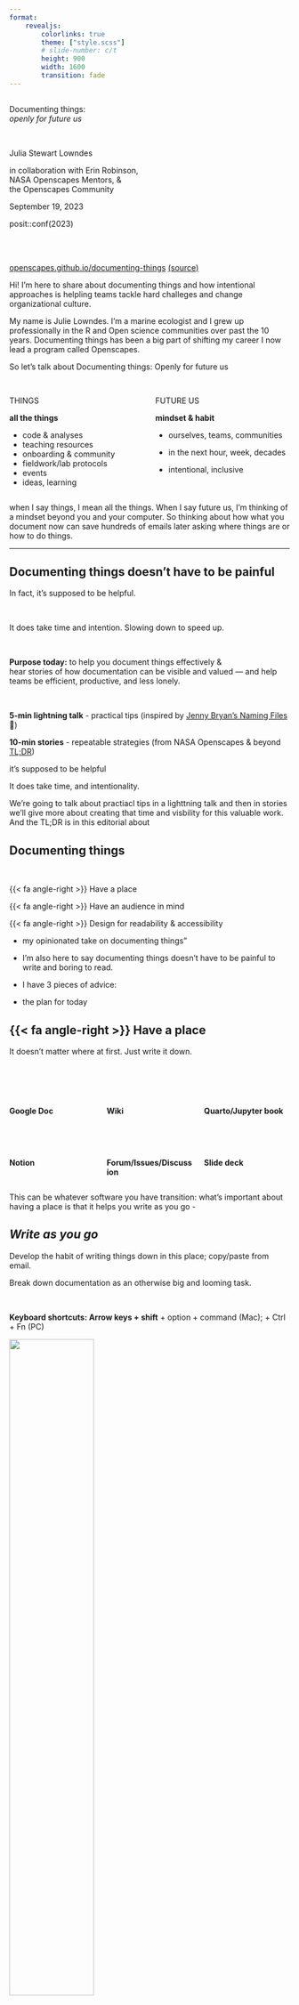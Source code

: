 ```yaml
---
format:
    revealjs:
        colorlinks: true
        theme: ["style.scss"]
        # slide-number: c/t
        height: 900
        width: 1600        
        transition: fade
---
```


## {#title-slide data-menu-title="Title Slide" background="#53C9DF"}

::: {.custom-title .takeaway}
Documenting things: <br> *openly for future us* 
:::

<br>

::: {.subtitle}
Julia Stewart Lowndes 
:::

in collaboration with Erin Robinson, <br>NASA Openscapes Mentors, &<br> the Openscapes Community

September 19, 2023

posit::conf(2023)



<br>
<br>

::: {.title-footer}
[openscapes.github.io/documenting-things](https://openscapes.github.io/documenting-things/) [(source)](https://github.com/openscapes/documenting-things)
:::

::: notes
Hi! I'm here to share about documenting things and how intentional approaches is helpling teams tackle hard challeges and change organizational culture. 

My name is Julie Lowndes. I'm a marine ecologist and I grew up professionally in the R and Open science communities over past the 10 years. Documenting things has been a big part of shifting my career I now lead  a program called Openscapes. 

So let's talk about Documenting things: Openly for future us
:::

## {#things-future-us data-menu-title="Things Future Us" background="#53C9DF"}

::: columns
::: {.column width="45%"}
::: {.takeaway-left-shout}
THINGS  
:::

::: {.takeaway-left-state}
**all the things**
 
-   code & analyses
-   teaching resources
-   onboarding & community
-   fieldwork/lab protocols
-   events
- ideas, learning
:::
:::

::: {.column width="45%"}
::: {.takeaway-left-shout}
FUTURE US
:::

::: {.takeaway-left-state}
**mindset & habit**
 
-   ourselves, teams, communities

-   in the next hour, week, decades

-   intentional, inclusive
:::
:::
:::

::: notes
when I say things, I mean all the things. When I say future us, I'm thinking of a mindset beyond you and your computer. So thinking about how what you document now can save hundreds of emails later asking where things are or how to do things.
:::

---

## Documenting things doesn't have to be painful {.takeaway-left-shout-h2 background="#53C9DF"}
::: {.takeaway-left-state}
::: fragment
In fact, it's supposed to be helpful.
:::

<br>

::: fragment
It does take time and intention. Slowing down to speed up. 
:::
:::

<br>

::: fragment
::: {.takeaway-left-state}
**Purpose today:** to help you document things effectively & <br>hear stories of how documentation can be visible and valued — and help teams be efficient, productive, and less lonely. 
:::

<br>

::: {.yellow-bg}
**5-min lightning talk** - practical tips (inspired by [Jenny Bryan's Naming Files](https://github.com/jennybc/how-to-name-files#how-to-name-files) 💙)
:::

<br-smaller>

::: {.white-bg}
**10-min stories** - repeatable strategies (from NASA Openscapes & beyond [TL;DR](https://eartharxiv.org/repository/view/5948/))
:::

:::

::: notes
it's supposed to be helpful

It does take time, and intentionality. 

We're going to talk about practiacl tips in a lighttning talk and then in stories we'll give more about creating that time and visbility for this valuable work. And the TL;DR is in this  editorial about 
<!-- place: tech: google docs, README, Zoom, office, Quarto, GitHub, slot in your calendar -->
<!-- space: people: time, approval from your supervisor, physical , intentional, part of your job, advocating. coworking is the practice of creating space -->
<!-- The hard part about documentation is being intentional, having this be part of your job. Making space is the hard part -->
:::

## **Documenting things** {background="#FFF6E1" .takeaway}

<br>

::: doc-things-text
{{< fa angle-right >}} Have a place

{{< fa angle-right >}} Have an audience in mind

{{< fa angle-right >}} Design for readability & accessibility
:::


::: notes
- my opinionated take on documenting things”

-   I'm also here to say documenting things doesn't have to be painful to write and boring to read.
-   I have 3 pieces of advice:
-   the plan for today
:::

## {{< fa angle-right >}} Have a place {background="#FFF6E1"}

It doesn't matter where at first. Just write it down. 

<br>

::: columns
::: {.column width="33%"}
<br>

**Google Doc**

<br>

<br>

**Notion**
:::

::: {.column width="33%"}
<br>

**Wiki**

<br>

<br>

**Forum/Issues/Discussion**
:::

::: {.column width="33%"}
<br>

**Quarto/Jupyter book**

<br>

<br>

**Slide deck**
:::
:::

::: notes
This can be whatever software you have transition: what's important about having a place is that it helps you write as you go -
:::

## *Write as you go* {background="#FFF6E1"}

Develop the habit of writing things down in this place; copy/paste from email.

Break down documentation as an otherwise big and looming task.

<br>

**Keyboard shortcuts: Arrow keys + shift** + option + command (Mac); + Ctrl + Fn (PC)





::: borderbox
![](images/keyboard-shortcuts-kinder-science.png){fig-alt="Screenshot of text in a Google Doc that is highlighted half-way, with the last line of highlighing ending at the end of one sentence." fig-align="center" width="55%"}
:::

::: ref-text
Lowndes et al, [Shifting institutional culture to develop climate solutions with Open Science](https://eartharxiv.org/repository/view/5948/)
:::

::: notes

:::

## *Write in a modular way* {background="#FFF6E1"}

Writing in small bits is less daunting to write & maintain collaboratively.

::: columns
::: {.column width="50%"}
<br>

::: borderbox
![](images/modular-github-annotated.png){fig-alt="Screenshot of an e-book left navigation bar for R, RStudio, and RMarkdown, with subsections Summary, RStudio Orientation, Intro to RMarkdown, R code in the Console, R functions, Help pages, Commenting" fig-align="center" width="100%"}
:::

::: center-text
Modular bits can be networked; not limited to linear flow. 
Don't repeat yourself ([DRY](https://en.wikipedia.org/wiki/Don%27t_repeat_yourself))!
:::
:::

::: {.column width="50%"}
::: borderbox
![](images/modular-r-for-excel.png){fig-alt="Screenshot of an e-book left navigation bar for R, RStudio, and RMarkdown, with subsections Summary, RStudio Orientation, Intro to RMarkdown, R code in the Console, R functions, Help pages, Commenting" fig-align="center" width="40%"}
:::

::: center-text
No true order; <br>you'll move things around.
:::

:::
:::

::: ref-text
Lowndes & Horst, [R for Excel Users](https://rstudio-conf-2020.github.io/r-for-excel)
:::

::: notes
Instead of writing things twice, know where the information is so you can link to it (Don't repeat yourself (DRY)
:::

## {{< fa angle-right >}} Have an audience in mind {background="#FFF6E1"}

You're writing this for someone. Often, many audiences with different entryways. 

Make it engaging, specific. Doesn't have to be dry or distant. 
 
::: borderbox
![](images/happy-git-with-r.png){fig-alt="Screenshot of Jenny Bryan's Happy Git With R book that has an image from the music video Whip that says Watch me Diff, Watch me Rebase" fig-align="center" width="55%"}
:::

::: ref-text
Bryan, [Happy Git with R](https://happygitwithr.com)
:::

::: notes
Picture talking to them
:::


## *Write in an inclusive tone* {background="#FFF6E1"}

We're in this together: Your readers are intelligent & here to learn from you.

Consider your goals and style that welcome readers; e.g. avoid words that trivialize

> Avoid: "simply clone the repo"

<br>

::: {.medium-body-text .blue-underline}
Thoughtful resources
:::

-   Purpose, Outcomes, Process ([POP](https://suzannehawkes.com/2010/04/09/pop-everything/))
-   Carpentries Curriculum Developers Handbook ([CDH](https://cdh.carpentries.org/))
-   eScience SnowEx Hackweek Team-building ([slides](https://docs.google.com/presentation/d/1qJDpFdS42kF5pcrbmxm1xFWzNoNamVrnMFelwAOh73Q/edit#slide=id.gddb97543ad_3_13) & [website](https://snowex-hackweek.github.io/website/))

<br>



::: notes

"simply clone the repo"

Write as if these different audiences are all in the room with you. directed toward different audiences


:::

## *Narrate code in small chunks* {background="#FFF6E1"}

Write short narrations for your code as you'd say it out loud.
Match this with your purpose; it's especially important for teaching.

Quarto now has a new [code annotation](https://quarto.org/docs/authoring/code-annotation.html) feature to help!

<br>

::: borderbox
![](images/cloud-clinic-ex.png)
:::

::: ref-text
Amy Steiker & NASA Openscapes Mentors, [NASA Earthdata Cloud Clinic](https://nasa-openscapes.github.io/earthdata-cloud-cookbook/examples/Earthdata-cloud-clinic.html)
:::

<br>


::: notes
When we write tutorials with code, we write them as if we're teaching them outloud. What you would say is included. And we design the code in chunks for learners.


:::

## *Share early* {background="#FFF6E1"}
Share early to iterate and receive feedback. Open does not always mean public. 

Consider permissions & leverage different technologies to leave breadcrumbs.

<br>

::: borderbox
![](images/nmfs-opensci-508-breadcrumb.png){fig-alt="Screenshot of NOAA Fisheries Open Science Resource Book on the page with 508 Compliance. A red arrow points to blue text that says Recording of R UG Meeting and in red text says Internal link" fig-align="center" width="65%"}
:::

::: ref-text
NOAA Fisheries Open Science, [Resource Book](https://nmfs-opensci.github.io/ResourceBook/content/508_compliance.html)
:::

::: notes
Breadcrumbs. Internal link for NOAA Fisheries. That's ok. We can still all learn a lot by having as much public.
:::


## {{< fa angle-right >}} Design for readability & accessibility {background="#FFF6E1"}
Leverage defaults and best practices 

::: borderbox
![](images/format-quarto.png){fig-alt="Screenshot of the Quarto homepage, which has a nice navigation bar at the top, and stylized text that draws your eye that says Welcome to Quarto and has bullet points describing what it can do with Jupyter, VS Code, RStudio, Websites, Articles, Presentations, Books, and Knowledge Repo icons"  fig-align="center" width="65%"}
:::

::: ref-text
Allaire et al, [Quarto.org](https://quarto.org)
:::

::: notes

:::

## *Use section headers* {background="#FFF6E1"}

Section headers are important for screen readers to describe sections and flow.

You can anchor directly to them to share an anchored URL.

[Naming things](https://github.com/jennybc/how-to-name-files#how-to-name-files) 💙 is key here - "embrace the slug"

::: columns
::: {.column width="50%"}
::: borderbox
![](images/anchor-quarto-annotated.png){fig-alt="Screenshot of Quarto page with a Header anchored, indicated with a red circle and red arrow pointing to the url bar with text that says Clicking anchors URL" width="100%"}
:::

::: ref-text
Fay Lab, [The FayLab Manual](https://thefaylab.github.io/lab-manual/)
:::
:::

::: {.column width="50%"}
::: borderbox
![](images/anchor-gdoc-bookmark-annotated.png){fig-alt="Screenshot of Google Doc with a Bookmark inserted with a red arrow pointing from the Insert nav bar item that says Insert > Bookmark" width="95%"}
:::
::: ref-text
Clatterbuck, Fenwick et al, [3 approaches for the year of open science](https://openscapes.org/blog/2023-03-16-esip-winter-2023/).
:::

:::
:::

::: notes
Helps with accessibility since screen readers treat headers a specific way.
 
These are examples from Google Doc where you can insert a bookmark and Quarto where you can anchor in Markdown.

Maybe: Be Consistent - Not "example" and then 2nd example has a diff name. Indenting.
:::

## *Use text formatting* {background="#FFF6E1"}

Formatting helps your readers follow along. 

<br>

Hyperlink the important text, not that this important thing is [here](https://doi.org/10.2737/RDS-2020-0001).

Distinguish `code` with fonts; (in Markdown use backticks: \`code\` )

::: borderbox
![](images/format-fonts-links.png){fig-alt="Screenshot of a blog post where the hyperlinked text says Fire and Tree Mortality Database and the words tidymodels and geomtextpath are formatted for code" fig-align="center" width="80%"}
:::

::: ref-text
Horst, [Exploring tree outcomes following fires](https://allisonhorst.github.io/posts/2022-03-10-tree-mortality-fires/).
:::



## *Alternative text ("alt text")* {background="#FFF6E1"}
Use alt text to describe the details and takehome messages in your visuals.

![](images/horst-hill-knitting-hedgehogs.png){fig-alt="A round hedgehog knitting a yellow sock. A rabbit with a teal beanie and wearing one yellow sock watches in anticipation. A shelf to the left of them contains yarn in a tote labeled TEXT, and knitting patterns in a tote labeled CODE." fig-align="center" width="80%"}

::: centered
*Caption: Knitting text and code*
:::

<br>

**Alt text**:  A round hedgehog knitting a yellow sock. A rabbit with a teal beanie and wearing one yellow sock watches in anticipation. A shelf to the left of them contains yarn in a tote labeled TEXT, and knitting patterns in a tote labeled CODE.

<br>

::: ref-text
Horst & Hill, [The Hedgehog Series](https://allisonhorst.com/horst-hill-collaborations)
:::


::: notes
note alt text should not just repeat the caption (if you have one) it should be descriptive - paint the picture of whatever you’re talking about so someone with a screen reader can listen to the alt text and get the same details and take home messages as someone who can look at the image
:::

## **Documenting things** {background="#FFF6E1" .takeaway}

<br>

::: doc-things-text
{{< fa angle-right >}} Have a place

{{< fa angle-right >}} Have an audience in mind

{{< fa angle-right >}} Design for readability & accessibility
:::

## What's possible from this {background="#53C9DF" .centered .center}

::: notes
:::

## Putting a focus on documentation has enabled NASA<br>to collaborate across divisions and support users transitioning to Earthdata Cloud {.centered .center}

::: notes
So what are we talking about here
:::

##  {#nasa-earth-fleet .center data-menu-title="NASA Earth Fleet" background-image="images/nasa-earth-fleet.png" background-size="contain" background-color="#000000"}

::: notes
let me remind you that NASA collects an enormous amount of data about our Earth from satellites that is freely available. 
ccessing data in the cloud vs downloading is a huge shift in the workflows and habits researchers/users have developed over careers
In order to support this shift, there is a lot of documentation and teaching resources that we need
:::


## Teaching NASA Earthdata Cloud {background-image="images/nasa-openscapes-logos-background.png" background-size="contain"}
### ...by learning as a community

::: columns
::: {.column width="65%"}
![](images/2021-Cloud-Hackathon-GroupPhotoWave.png){fig-alt="Screenshot of a Zoom meeting with 30 smiling faces" width="100%"}
:::

::: {.column width="35%"}
### NASA Openscapes

- A mentor group across NASA Earth science data centers (DAACs)
- Co-creating and teaching common tutorials alongside researchers as we migrate analytical workflows to the Cloud 

:::
:::


::: ref-text
Steiker et al, [Working with NASA Earthdata in the Cloud](https://docs.google.com/presentation/d/e/2PACX-1vSXgRRZpK9zDcq8Wxf9804GxamHDL69BkxEuDXaVHjexLD4q3sIvv61HLZZJRzCcEoHw-VBBH71lGJv/pub?start=false&loop=false&delayms=3000)

See also: Çetinkaya-Rundel & Lowndes, [Hello Quarto: share • collaborate • teach • reimagine](https://openscapes.org/blog/2022-08-10-quarto-keynote/)
:::

## Place: Earthdata Cloud Cookbook

::: borderbox
![](images/cookbook.png){fig-alt="Screenshot of an e-book made with Quarto for the NASA Cloud Cookbook" fig-align="center" width="70%"}
:::



::: ref-text
NASA Openscapes Mentors, [NASA Earthdata Cloud Cookbook](https://nasa-openscapes.github.io/earthdata-cloud-cookbook)
:::

::: notes
Google Drive • GitHub • Quarto • JupyterHub • Zoom • Slack
:::


## Audience: Us first, then specific researchers

![](images/nasa-openscapes-shell.png){fig-alt="Diagram of a colorful shell-spiral shape with NASA Openscapes Mentors community values as a small image up top, then Data Center Staff, then End Users, then Open Science Community" fig-align="center"}

::: ref-text
Steiker et al, [Working with NASA Earthdata in the Cloud](https://docs.google.com/presentation/d/e/2PACX-1vSXgRRZpK9zDcq8Wxf9804GxamHDL69BkxEuDXaVHjexLD4q3sIvv61HLZZJRzCcEoHw-VBBH71lGJv/pub?start=false&loop=false&delayms=3000)
:::

::: notes
us as we onboard = as we start. crumb trail as we learn. 
as we figure things out, we make a crumb trail no matter how small it is

-   Contributing section was early addition; how to access our cloud infrastructure

:::

## Design: Meet people where they are 
We don't assume experience; we all can learn and teach. 

Collaborating across workflows: `.ipynb`, `.Rmd`; VSCode, Jupyter, RStudio, MATLAB.

::: borderbox
![](images/cookbook-onboarding-annotated.png){fig-alt="Screenshot of a quarto e-book called NASA Earthdata Cloud Cookbook with a red box around the left navigation bar section that says Contributing. The main page we see says Onboarding Mentors with subsections like Welcome to the mentor community! and Mentor schedule, tooling checklist" fig-align="center" width="60%"}
:::

::: ref-text
NASA Openscapes Community, [NASA Earthdata Cloud Cookbook](https://nasa-openscapes.github.io/earthdata-cloud-cookbook/contributing/onboarding)
:::

::: notes
Focus on onboarding

Don't assume
:::

## Design: Reuse & complement existing work

::: columns
::: {.column width="50%"}

<br>
![](images/divio.png){fig-alt="Screenshot of Divios Documentation system: a black square with four quadrants labeled Tutorials, How To Guides, Reference, and Explanation" fig-align="center"}

::: ref-text
Diátaxis & Divio, [Documentation System](https://diataxis.fr/how-to-use-diataxis/)
:::

<br>

**Framework** - helped NASA Mentors focus on learning & problem oriented documentation.
:::

::: {.column width="50%"}
<br>

![](images/open-communities.png){fig-alt="Screenshot of 20 logos from different open communities including Transfor to Open Science, Ladies of Landsat, Posit, rOpenSci, and The Turing Way" fig-align="center" width="82%"}


::: ref-text
Bri Lind at the NASA Hyperwall, [Getting to Know Open Science](https://docs.google.com/presentation/d/1uMfh0ssHGDuJ9q8pcRk8-qIerkywE4X-E_KP4CiptKc/edit#slide=id.g23d8f62188b_2_96)
:::

<br>

**Open community** - helped NASA Mentors learn, scope, co-develop, and share.

:::
:::

::: notes
Mentors found it really helpful to have a framework for thinking of this documentation.
:::

##  What's possible from this {background="#53C9DF" .centered .center}


::: notes
from a documentation perspective
:::


## Putting a focus on documentation has enabled <br>the NASA Openscapes community<br>to grow through intentional onboarding<br>over 3 years {background="#d2e3f3" .centered .center}

::: notes
Maintainance isn't terrible; onboarding new folks & increasing user-contributors

Communities don't grow on their own. We've been explicit about onboarding. 
:::



## 3 places for 3 audiences, designed for onboarding {background="#d2e3f3"} 

<br>

::: columns
::: {.column width="33%"}
**Place: [Project website](https://nasa-openscapes.github.io)** 

Audience: NASA Leadership

::: borderbox
[![](images/nasa-openscapes-web-onboard.png){fig-alt="Screenshot of the project website for NASA Openscapes, with a blue navigation bar across the top and NASA and Openscapes logos in the center"}](https://nasa-openscapes.github.io/earthdata-cloud-cookbook/)
:::

Overview: <br>invite participation, <br>info lives outside email

:::

::: {.column width="33%"}
::: fragment
**[Earthdata Cloud Cookbook](https://nasa-openscapes.github.io/earthdata-cloud-cookbook/)**

NASA Mentors

::: borderbox
[![](images/cookbook-onboarding.png){fig-alt="Screenshot of an e-book made with Quarto for the NASA Cloud Cookbook"}](https://nasa-openscapes.github.io/earthdata-cloud-cookbook/)
:::

Welcome:<br> access comms & tech,<br> contribute, code review
:::
:::
:::

::: {.column width="33%"}
::: fragment
**[Approach Guide](https://openscapes.github.io/approach-guide)**

Openscapes team

<br>

::: borderbox
![](images/approach-guide-onboard-mentors.png){fig-alt="Screenshot of a Quarto site that is a guide of the Openscapes Approach"}
:::

How we work: <br>purpose, facilitation, <br> checklists & timelines

:::
:::

::: notes
:::

##  What's possible from this {background="#53C9DF".centered .center}

## Putting a focus on documentation has enabled<br>NOAA Fisheries, Cal Water Boards, and others<br> to reuse this approach {background="#FAE3E3" .centered .center}
 
<br>

::: notes
and everything we've done here we're applying to NOAA Fis" other huge impact audiences
:::

## Invest in both technical & social infrastructure {background="#FAE3E3"}

::: columns
::: {.column width="40%"}
**Documenting things ultimately saves time** - fewer emails asking where things are; **people feeling less lost and like they belong**.

<br>

**Requires intention & time**; investment in **psychological safety & growth mindset.**

<br>

{{< fa angle-right >}} Have a place

{{< fa angle-right >}} Have an audience in mind

{{< fa angle-right >}} Design for readability & accessibility


:::

::: {.column width="55%"}

![](images/rios-kim-tomato-plant-kinder-science.png){fig-alt="a digital crayon drawing of a tomato plant in the middle and a colorful circle around it connecting different concepts clockwise, starting at the roots. The roots says Culture, the watering can and toolbox says Technical Infrastructure, the sun says Values, the leaves say Social Infrastructure, and the final basket of tomatoes says Relevant, rigourous, insightful science" width="85%"}
:::
:::

::: ref-text
Lowndes et al, [Shifting institutional culture to develop climate solutions with Open Science](https://eartharxiv.org/repository/view/5948/)
:::

::: notes
It starts with holding intentional, respectful conversations and tapping into the knowledge base of our workplaces, and reusing what works in new places.

- Learning and teaching together is empowering
:::


## Thank you

Openscapes team & community

Open source/science community far and wide, including CSS architect Sam Csik

This work was funded in part by NASA Award #20-TWSC20-2-0003

<br>


### More depth on everything

- [openscapes.org](https://openscapes.org)
- [nasa-openscapes.github.io](https://nasa-openscapes.github.io)
- [nmfs-openscapes.github.io](https://nmfs-openscapes.github.io)
- [cawaterboarddatacenter.github.io/swrcb-openscapes](https://cawaterboarddatacenter.github.io/swrcb-openscapes/)
- [openscapes.github.io/pathways-to-open-science](https://openscapes.github.io/pathways-to-open-science)


::: {.title-footer}
[openscapes.github.io/documenting-things](https://openscapes.github.io/documenting-things/) [(source)](https://github.com/openscapes/documenting-things)
:::